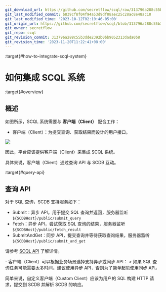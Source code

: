 ```yaml
---
git_download_url: https://github.com/secretflow/scql/raw/313796a288c55b3dde2392b0bb9052313dada0b8/docs/topics/clients/overview.rst
git_last_modified_commit: b839cf8f04f94a53d9df08aec25c28ac8e48ac10
git_last_modified_time: '2023-10-12T02:10:46-05:00'
git_origin_url: https://github.com/secretflow/scql/blob/313796a288c55b3dde2392b0bb9052313dada0b8/docs/topics/clients/overview.rst
git_owner: secretflow
git_repo: scql
git_revision_commit: 313796a288c55b3dde2392b0bb9052313dada0b8
git_revision_time: '2023-11-20T11:22:41+08:00'
---
```


:target{#how-to-integrate-scql-system}

# 如何集成 SCQL 系统

:target{#overview}

## 概述

如图所示，SCQL 系统需要与 <strong>客户端（Client）</strong> 配合工作：

- 客户端（Client）：为提交查询、获取结果而设计的用户接口。

![](../../_assets/scql_system.png)

因此，平台应该提供客户端（Client）来集成 SCQL 系统。

具体来说，客户端（Client）通过查询 API 与 SCDB 互动。

:target{#query-api}

## 查询 API

对于 SQL 查询，SCDB 支持服务如下：

- Submit：异步 API，用于提交 SQL 查询并返回，服务器监听 `${SCDBHost}/public/submit_query`
- Fetch：异步 API，尝试获取 SQL 查询的结果，服务器监听 `${SCDBHost}/public/fetch_result`
- SubmitAndGet：同步 API，提交查询并等待获取查询结果，服务器监听 `${SCDBHost}/public/submit_and_get`

请参考 [SCQL API](../../reference/http-api.mdx) 了解详情。

<Container type="note">
  - 客户端（Client）可以根据业务场景选择支持异步或同步 API：
    > 如果 SQL 查询任务可能需要太多时间，建议使用异步 API，否则为了简单起见使用同步 API。
</Container>

简单来说，自定义客户端（Custom Client）应该为用户的 SQL 构建 HTTP 请求，提交到 SCDB 并解析 SCDB 的响应。
